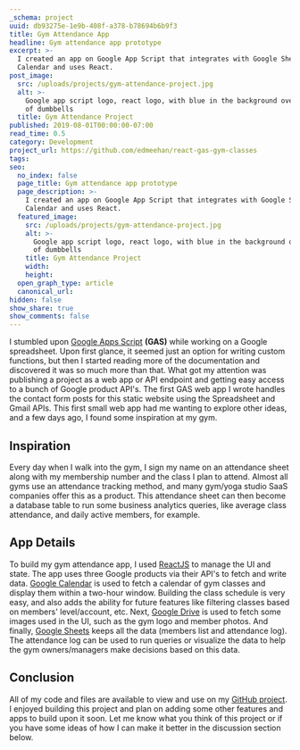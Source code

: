 ```yaml
---
_schema: project
uuid: db93275e-1e9b-408f-a378-b78694b6b9f3
title: Gym Attendance App
headline: Gym attendance app prototype
excerpt: >-
  I created an app on Google App Script that integrates with Google Sheets and
  Calendar and uses React.
post_image:
  src: /uploads/projects/gym-attendance-project.jpg
  alt: >-
    Google app script logo, react logo, with blue in the background over a row
    of dumbbells
  title: Gym Attendance Project
published: 2019-08-01T00:00:00-07:00
read_time: 0.5
category: Development
project_url: https://github.com/edmeehan/react-gas-gym-classes
tags:
seo:
  no_index: false
  page_title: Gym attendance app prototype
  page_description: >-
    I created an app on Google App Script that integrates with Google Sheets and
    Calendar and uses React.
  featured_image:
    src: /uploads/projects/gym-attendance-project.jpg
    alt: >-
      Google app script logo, react logo, with blue in the background over a row
      of dumbbells
    title: Gym Attendance Project
    width:
    height:
  open_graph_type: article
  canonical_url:
hidden: false
show_share: true
show_comments: false
---
```

I stumbled upon [Google Apps Script](https://developers.google.com/apps-script/) **(GAS)** while working on a Google spreadsheet. Upon first glance, it seemed just an option for writing custom functions, but then I started reading more of the documentation and discovered it was so much more than that. What got my attention was publishing a project as a web app or API endpoint and getting easy access to a bunch of Google product API's. The first GAS web app I wrote handles the contact form posts for this static website using the Spreadsheet and Gmail APIs. This first small web app had me wanting to explore other ideas, and a few days ago, I found some inspiration at my gym.

## Inspiration

Every day when I walk into the gym, I sign my name on an attendance sheet along with my membership number and the class I plan to attend. Almost all gyms use an attendance tracking method, and many gym/yoga studio SaaS companies offer this as a product. This attendance sheet can then become a database table to run some business analytics queries, like average class attendance, and daily active members, for example.

## App Details

To build my gym attendance app, I used [ReactJS](https://reactjs.org/) to manage the UI and state. The app uses three Google products via their API's to fetch and write data. [Google Calendar](https://developers.google.com/apps-script/reference/calendar/) is used to fetch a calendar of gym classes and display them within a two-hour window. Building the class schedule is very easy, and also adds the ability for future features like filtering classes based on members' level/account, etc. Next, [Google Drive](https://developers.google.com/apps-script/reference/drive/) is used to fetch some images used in the UI, such as the gym logo and member photos. And finally, [Google Sheets](https://developers.google.com/apps-script/reference/spreadsheet/) keeps all the data (members list and attendance log). The attendance log can be used to run queries or visualize the data to help the gym owners/managers make decisions based on this data.

<SnipMedia src="https://www.youtube.com/embed/m1CM4us6HCk?si=ZC4XGN0kAfU78232" jumbo={true} caption="Video demo of the Google Apps Script and React app" />

## Conclusion

All of my code and files are available to view and use on my [GitHub project](https://github.com/edmeehan/react-gas-gym-classes). I enjoyed building this project and plan on adding some other features and apps to build upon it soon. Let me know what you think of this project or if you have some ideas of how I can make it better in the discussion section below.
